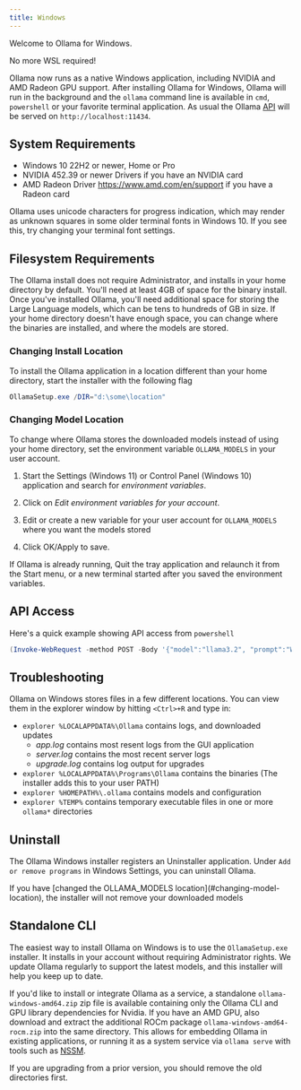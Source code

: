 ```yaml
---
title: Windows
---
```


Welcome to Ollama for Windows.

No more WSL required!

Ollama now runs as a native Windows application, including NVIDIA and AMD Radeon GPU support.
After installing Ollama for Windows, Ollama will run in the background and
the `ollama` command line is available in `cmd`, `powershell` or your favorite
terminal application. As usual the Ollama [API](/api) will be served on
`http://localhost:11434`.

## System Requirements

- Windows 10 22H2 or newer, Home or Pro
- NVIDIA 452.39 or newer Drivers if you have an NVIDIA card
- AMD Radeon Driver https://www.amd.com/en/support if you have a Radeon card

Ollama uses unicode characters for progress indication, which may render as unknown squares in some older terminal fonts in Windows 10. If you see this, try changing your terminal font settings.

## Filesystem Requirements

The Ollama install does not require Administrator, and installs in your home directory by default. You'll need at least 4GB of space for the binary install. Once you've installed Ollama, you'll need additional space for storing the Large Language models, which can be tens to hundreds of GB in size. If your home directory doesn't have enough space, you can change where the binaries are installed, and where the models are stored.

### Changing Install Location

To install the Ollama application in a location different than your home directory, start the installer with the following flag

```powershell
OllamaSetup.exe /DIR="d:\some\location"
```

### Changing Model Location

To change where Ollama stores the downloaded models instead of using your home directory, set the environment variable `OLLAMA_MODELS` in your user account.

1. Start the Settings (Windows 11) or Control Panel (Windows 10) application and search for _environment variables_.

2. Click on _Edit environment variables for your account_.

3. Edit or create a new variable for your user account for `OLLAMA_MODELS` where you want the models stored

4. Click OK/Apply to save.

If Ollama is already running, Quit the tray application and relaunch it from the Start menu, or a new terminal started after you saved the environment variables.

## API Access

Here's a quick example showing API access from `powershell`

```powershell
(Invoke-WebRequest -method POST -Body '{"model":"llama3.2", "prompt":"Why is the sky blue?", "stream": false}' -uri http://localhost:11434/api/generate ).Content | ConvertFrom-json
```

## Troubleshooting

Ollama on Windows stores files in a few different locations. You can view them in
the explorer window by hitting `<Ctrl>+R` and type in:

- `explorer %LOCALAPPDATA%\Ollama` contains logs, and downloaded updates
  - _app.log_ contains most resent logs from the GUI application
  - _server.log_ contains the most recent server logs
  - _upgrade.log_ contains log output for upgrades
- `explorer %LOCALAPPDATA%\Programs\Ollama` contains the binaries (The installer adds this to your user PATH)
- `explorer %HOMEPATH%\.ollama` contains models and configuration
- `explorer %TEMP%` contains temporary executable files in one or more `ollama*` directories

## Uninstall

The Ollama Windows installer registers an Uninstaller application. Under `Add or remove programs` in Windows Settings, you can uninstall Ollama.

<Note>
  If you have [changed the OLLAMA_MODELS location](#changing-model-location), the installer will not remove your downloaded models
</Note>

## Standalone CLI

The easiest way to install Ollama on Windows is to use the `OllamaSetup.exe`
installer. It installs in your account without requiring Administrator rights.
We update Ollama regularly to support the latest models, and this installer will
help you keep up to date.

If you'd like to install or integrate Ollama as a service, a standalone
`ollama-windows-amd64.zip` zip file is available containing only the Ollama CLI
and GPU library dependencies for Nvidia. If you have an AMD GPU, also download
and extract the additional ROCm package `ollama-windows-amd64-rocm.zip` into the
same directory. This allows for embedding Ollama in existing applications, or
running it as a system service via `ollama serve` with tools such as
[NSSM](https://nssm.cc/).

<Note>
  If you are upgrading from a prior version, you should remove the old directories first.
</Note>
